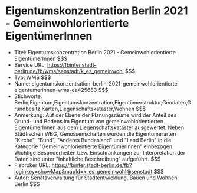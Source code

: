 # Eigentumskonzentration Berlin 2021 - Gemeinwohlorientierte EigentümerInnen
- Titel: Eigentumskonzentration Berlin 2021 - Gemeinwohlorientierte EigentümerInnen $$$
- Service URL: https://fbinter.stadt-berlin.de/fb/wms/senstadt/k_es_gemeinwohl $$$
- Typ: WMS $$$
- Name: eigentumskonzentration-berlin-2021-gemeinwohlorientierte-eigentumerinnen-wms-ea425683 $$$
- Stichworte: Berlin,Eigentum,Eigentumskonzentration,Eigentümerstruktur,Geodaten,Grundbesitz,Karten,Liegenschaftskataster,Wohnen $$$
- Anmerkung: Auf der Ebene der Planungsräume wird der Anteil des Grund- und Bodens im Eigentum von gemeinwohlorientierten EigentümerInnen aus dem Liegenschaftskataster ausgewertet. Neben Städtischen WBG, Genossenschaften wurden die Eigentümerarten "Kirche", "Bund", "Anderes Bundesland" und "Land Berlin" in die Kategorie "Gemeinwohlorientierte EigentümerInnen" einbezogen. Wichtige Besonderheiten bzw. Einschränkungen zur Interpretation der Daten sind unter "Inhaltliche Beschreibung" aufgeführt. $$$
- Fisbroker URL: https://fbinter.stadt-berlin.de/fb?loginkey=showMap&mapId=k_es_gemeinwohl@senstadt $$$
- Autor: Senatsverwaltung für Stadtentwicklung, Bauen und Wohnen Berlin $$$
